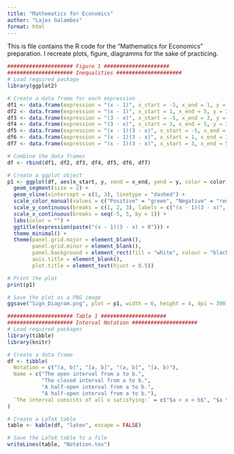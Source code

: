 ```yaml
---
title: "Mathematics for Economics"
author: "Lajos Galambos"
format: html
---
```

This is file contains the R code for the "Mathematics for Economics" preparation. I recreate plots, figure, diagramms for the sake of practicing. 

```r
##################### Figure 1 #####################
##################### Inequalities #####################  
# Load required package
library(ggplot2)

# Create a data frame for each expression
df1 <- data.frame(expression = "(x - 1)", x_start = -5, x_end = 1, y = 3, color = "Negative")
df2 <- data.frame(expression = "(x - 1)", x_start = 1, x_end = 5, y = 3, color = "Positive")
df3 <- data.frame(expression = "(3 - x)", x_start = -5, x_end = 3, y = 2, color = "Positive")
df4 <- data.frame(expression = "(3 - x)", x_start = 3, x_end = 5, y = 2, color = "Negative")
df5 <- data.frame(expression = "(x - 1)(3 - x)", x_start = -5, x_end = 1, y = 1, color = "Negative")
df6 <- data.frame(expression = "(x - 1)(3 - x)", x_start = 1, x_end = 3, y = 1, color = "Positive")
df7 <- data.frame(expression = "(x - 1)(3 - x)", x_start = 3, x_end = 5, y = 1, color = "Negative")

# Combine the data frames
df <- rbind(df1, df2, df3, df4, df5, df6, df7)

# Create a ggplot object
p1 <- ggplot(df, aes(x_start, y, xend = x_end, yend = y, color = color)) +
  geom_segment(size = 2) +
  geom_vline(xintercept = c(1, 3), linetype = "dashed") +
  scale_color_manual(values = c("Positive" = "green", "Negative" = "red")) +
  scale_y_continuous(breaks = c(1, 2, 3), labels = c("(x - 1)(3 - x)", "(3 - x)", "(x - 1)")) +
  scale_x_continuous(breaks = seq(-5, 5, by = 1)) +
  labs(color = "") +
  ggtitle(expression(paste("(x - 1)(3 - x) > 0"))) +
  theme_minimal() +
  theme(panel.grid.major = element_blank(), 
        panel.grid.minor = element_blank(), 
        panel.background = element_rect(fill = "white", colour = "black", size = 1, linetype = "solid"),
        axis.title = element_blank(),
        plot.title = element_text(hjust = 0.5))

# Print the plot
print(p1)

# Save the plot as a PNG image
ggsave("Sign_Diagram.png", plot = p1, width = 6, height = 4, dpi = 300)
```

```r
##################### Table 1 #####################
##################### Interval Notation #####################
# Load required packages
library(tibble)
library(knitr)

# Create a data frame
df <- tibble(
  Notation = c("(a, b)", "[a, b]", "(a, b]", "[a, b)"),
  Name = c("The open interval from a to b.",
           "The closed interval from a to b.",
           "A half-open interval from a to b.",
           "A half-open interval from a to b."),
  `The interval consists of all x satisfying:` = c("$a < x < b$", "$a \\leq x \\leq b$", "$a < x \\leq b$", "$a \\leq x < b$")
)

# Create a LaTeX table
table <- kable(df, "latex", escape = FALSE)

# Save the LaTeX table to a file
writeLines(table, "Notation.tex")
```



